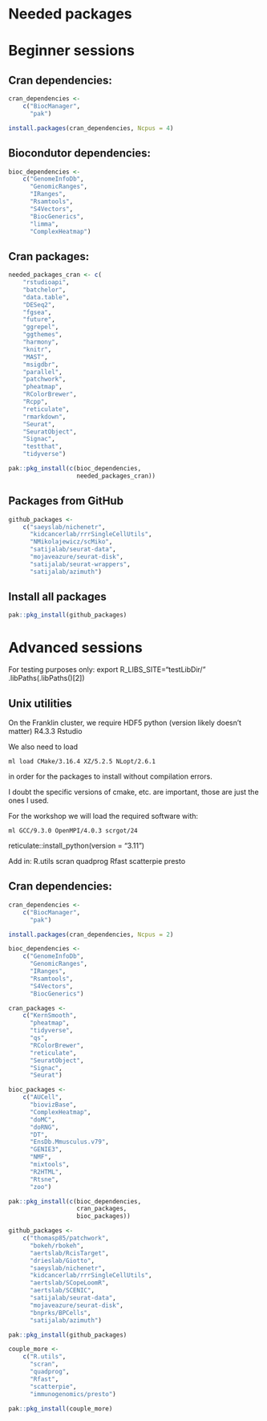 # Needed packages

# Beginner sessions


## Cran dependencies:
```r
cran_dependencies <-
    c("BiocManager",
      "pak")

install.packages(cran_dependencies, Ncpus = 4)
```

## Biocondutor dependencies:
```r
bioc_dependencies <-
    c("GenomeInfoDb",
      "GenomicRanges",
      "IRanges",
      "Rsamtools",
      "S4Vectors",
      "BiocGenerics",
      "limma",
      "ComplexHeatmap")
```

## Cran packages:
```r
needed_packages_cran <- c(
    "rstudioapi",
    "batchelor",
    "data.table",
    "DESeq2",
    "fgsea",
    "future",
    "ggrepel",
    "ggthemes",
    "harmony",
    "knitr",
    "MAST",
    "msigdbr",
    "parallel",
    "patchwork",
    "pheatmap",
    "RColorBrewer",
    "Rcpp",
    "reticulate",
    "rmarkdown",
    "Seurat",
    "SeuratObject",
    "Signac",
    "testthat",
    "tidyverse")

pak::pkg_install(c(bioc_dependencies,
                   needed_packages_cran))
```

## Packages from GitHub
```r
github_packages <-
    c("saeyslab/nichenetr",
      "kidcancerlab/rrrSingleCellUtils",
      "NMikolajewicz/scMiko",
      "satijalab/seurat-data",
      "mojaveazure/seurat-disk",
      "satijalab/seurat-wrappers",
      "satijalab/azimuth")
```

## Install all packages
```r
pak::pkg_install(github_packages)
```



# Advanced sessions

For testing purposes only:
export R_LIBS_SITE="testLibDir/"
.libPaths(.libPaths()[2])

## Unix utilities
On the Franklin cluster, we require
    HDF5
    python (version likely doesn't matter)
    R4.3.3
    Rstudio

We also need to load

`ml load CMake/3.16.4 XZ/5.2.5 NLopt/2.6.1`

in order for the packages to install without compilation errors.

I doubt the specific versions of cmake, etc. are important, those are just the ones I used.

For the workshop we will load the required software with:

`ml GCC/9.3.0 OpenMPI/4.0.3 scrgot/24`

reticulate::install_python(version = "3.11")

Add in:
    R.utils
    scran
    quadprog
    Rfast
    scatterpie
    presto



## Cran dependencies:
```r
cran_dependencies <-
    c("BiocManager",
      "pak")

install.packages(cran_dependencies, Ncpus = 2)
```

```r
bioc_dependencies <-
    c("GenomeInfoDb",
      "GenomicRanges",
      "IRanges",
      "Rsamtools",
      "S4Vectors",
      "BiocGenerics")

cran_packages <-
    c("KernSmooth",
      "pheatmap",
      "tidyverse",
      "qs",
      "RColorBrewer",
      "reticulate",
      "SeuratObject",
      "Signac",
      "Seurat")

bioc_packages <-
    c("AUCell",
      "biovizBase",
      "ComplexHeatmap",
      "doMC",
      "doRNG",
      "DT",
      "EnsDb.Mmusculus.v79",
      "GENIE3",
      "NMF",
      "mixtools",
      "R2HTML",
      "Rtsne",
      "zoo")

pak::pkg_install(c(bioc_dependencies,
                   cran_packages,
                   bioc_packages))
```

```r
github_packages <-
    c("thomasp85/patchwork",
      "bokeh/rbokeh",
      "aertslab/RcisTarget",
      "drieslab/Giotto",
      "saeyslab/nichenetr",
      "kidcancerlab/rrrSingleCellUtils",
      "aertslab/SCopeLoomR",
      "aertslab/SCENIC",
      "satijalab/seurat-data",
      "mojaveazure/seurat-disk",
      "bnprks/BPCells",
      "satijalab/azimuth")

pak::pkg_install(github_packages)
```

```r
couple_more <-
    c("R.utils",
      "scran",
      "quadprog",
      "Rfast",
      "scatterpie",
      "immunogenomics/presto")

pak::pkg_install(couple_more)
```
